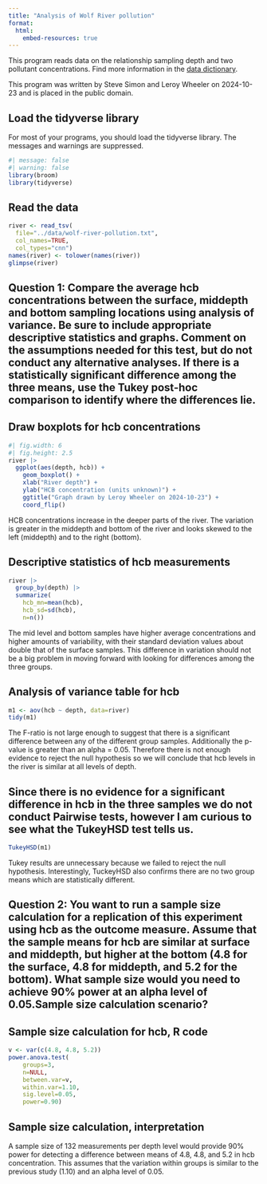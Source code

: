 ```yaml
---
title: "Analysis of Wolf River pollution"
format: 
  html:
    embed-resources: true
---
```


This program reads data on the relationship sampling depth and two pollutant concentrations. Find more information in the [data dictionary][dd].

[dd]: https://github.com/pmean/datasets/blob/master/wolf-river-pollution.yaml

This program was written by Steve Simon and Leroy Wheeler on 2024-10-23 and is placed in the public domain.

## Load the tidyverse library

For most of your programs, you should load the tidyverse library. The messages and warnings are suppressed.

```r
#| message: false
#| warning: false
library(broom)
library(tidyverse)
```

## Read the data

```r
river <- read_tsv(
  file="../data/wolf-river-pollution.txt",
  col_names=TRUE,
  col_types="cnn")
names(river) <- tolower(names(river))
glimpse(river)
```
## Question 1: Compare the average hcb concentrations between the surface, middepth and bottom sampling locations using analysis of variance. Be sure to include appropriate descriptive statistics and graphs. Comment on the assumptions needed for this test, but do not conduct any alternative analyses. If there is a statistically significant difference among the three means, use the Tukey post-hoc comparison to identify where the differences lie.

## Draw boxplots for hcb concentrations

```r
#| fig.width: 6
#| fig.height: 2.5
river |>
  ggplot(aes(depth, hcb)) +
    geom_boxplot() +
    xlab("River depth") +
    ylab("HCB concentration (units unknown)") +
    ggtitle("Graph drawn by Leroy Wheeler on 2024-10-23") +
    coord_flip()
```

HCB concentrations increase in the deeper parts of the river.  The variation is greater in the middepth and bottom of the river and looks skewed to the left (middepth) and to the right (bottom).



## Descriptive statistics of hcb measurements

```r
river |>
  group_by(depth) |>
  summarize(
    hcb_mn=mean(hcb),
    hcb_sd=sd(hcb),
    n=n())
```

The mid level and bottom samples have higher average concentrations and higher amounts of variability, with their standard deviation values about double that of the surface samples.  This difference in variation should not be a big problem in moving forward with looking for differences among the three groups.

## Analysis of variance table for hcb

```r
m1 <- aov(hcb ~ depth, data=river)
tidy(m1)
```

The F-ratio is not large enough to suggest that there is a significant difference between any of the different group samples.  Additionally the p-value is greater than an alpha = 0.05. Therefore there is not enough evidence to reject the null hypothesis so we will conclude that hcb levels in the river is similar at all levels of depth.

## Since there is no evidence for a significant difference in hcb in the three samples we do not conduct Pairwise tests, however I am curious to see what the TukeyHSD test tells us.

```r
TukeyHSD(m1)
```

Tukey results are unnecessary because we failed to reject the null hypothesis.  Interestingly, TuckeyHSD also confirms there are no two group means which are statistically different.

## Question 2: You want to run a sample size calculation for a replication of this experiment using hcb as the outcome measure. Assume that the sample means for hcb are similar at surface and middepth, but higher at the bottom (4.8 for the surface, 4.8 for middepth, and 5.2 for the bottom). What sample size would you need to achieve 90% power at an alpha level of 0.05.Sample size calculation scenario?


## Sample size calculation for hcb, R code

```r
v <- var(c(4.8, 4.8, 5.2))
power.anova.test(
	groups=3,
	n=NULL,
	between.var=v,
	within.var=1.10,
	sig.level=0.05,
	power=0.90)
```

## Sample size calculation, interpretation

A sample size of 132 measurements per depth level would provide 90% power for detecting a difference between means of 4.8, 4.8, and 5.2 in hcb concentration. This assumes that the variation within groups is similar to the previous study (1.10) and an alpha level of 0.05.

